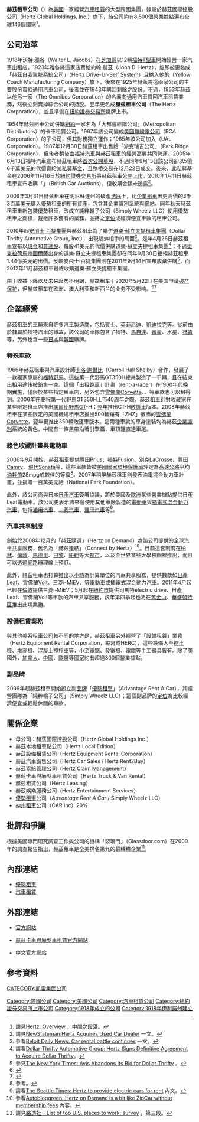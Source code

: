{{Infobox_Company
| company_name = 赫茲租車公司
| company_name_en = The Hertz Corporation
| company_logo = [[File:Hertz_Car_Rental_logo.svg|200px]]
| company_type = [[上市公司|上市公司]]
| traded_as = {{nyse|HTZZ}}
| foundation = 1918年
| founder = 約翰·赫茲（John D. Hertz）
| location = {{USA}}[[新澤西州|紐澤西州]]帕克瑞吉（Park Ridge）布拉大道225號
| key_people = [[董事長|董事長]]兼[[首席執行官|CEO]]：馬克·佛瑞索薩（Mark P. Frissora）<br>副總裁兼[[首席財務官|CFO]]：愛麗絲·道格拉斯（Elyse Douglas）
| company_slogan = 
| industry = [[汽車租賃|汽車租賃]]業
| products = [[汽車租賃|汽車租賃]]
| revenue = 1.67億[[美元|美元]]（2017年）
| operating_income = 747,524,000美元（2010年12月）
| net_income = -48,044,000美元（2010年12月）
| num_employees = 38,000人（2018年12月）
| parent = 赫茲國際控股公司（Hertz Global Holdings Inc.）
| homepage = {{url|https://www.hertz.com/}}
}}

'''赫茲租車公司'''（{{lang-en|The Hertz Corporation}}）為[[美國|美國]]一家經營[[汽車租賃|汽車租賃]]的大型跨國集團，隸屬於赫茲國際控股公司（Hertz Global Holdings, Inc.）旗下，該公司約有8,500個營業據點遍布全球146個[[國家|國家]]<ref>請見{{en}}[http://www.hertz.com/rentacar/abouthertz/index.jsp?targetPage=investorrelations.jsp Hertz: Overview] {{Wayback|url=http://www.hertz.com/rentacar/abouthertz/index.jsp?targetPage=investorrelations.jsp |date=20090624235550 }}，中間之段落。</ref>。

== 公司沿革 ==
1918年沃特·雅各（Walter L. Jacobs）在[[芝加哥|芝加哥]]以12輛[[福特T型車|福特T型車]]開始經營一家汽車出租店，1923年雅各將這家店賣給約翰·赫茲（John D. Hertz），旋即被更名成「赫茲自我駕駛系統公司」（Hertz Drive-Ur-Self System）且納入他的{{link-en|黃色客車製造公司|Yellow Coach Manufacturing Company}}（Yellow Coach Manufacturing Company）旗下。後來在1925年赫茲將這兩家公司的主要[[股票|股份]]賣給[[通用汽車公司|通用汽車公司]]，後者並在1943年購回剩餘之股份。不過，1953年赫茲以他另一家{{link-en|綜合公司|The Omnibus Corporation}}（The Omnibus Corporation）的名義向通用汽車買回汽車租賃業務，然後立刻賣掉綜合公司的持股。翌年更名成'''赫茲租車公司'''（The Hertz Corporation），並且準備在[[紐約證券交易所|紐約證券交易所]]掛牌上市。

1954年赫茲租車公司併購[[紐約|紐約]]一家名為「大都會經銷公司」（Metropolitan Distributors）的卡車租賃公司。1967年該公司變成[[RCA|美國無線電公司]]（RCA Corporation）的子公司，但其財務獨立運作；1985年該公司加入{{link-en|UAL公司|UAL Corporation}}（UAL Corporation）。1987年12月30日赫茲租車出售給「派克瑞吉公司」（Park Ridge Corporation），但後者稍後由[[福特汽車|福特汽車]]與赫茲租車的經營高層共同營運。2005年6月13日福特汽車宣布赫茲租車將[[首次公開募股|首次公開募股]]，不過同年9月13日該公司卻以5億6千萬[[美元|美元]]的代價賣給某[[私人股權投資|私募基金]]，且整樁交易在12月22日成交。後來，此私募基金在2006年11月16日於[[紐約證券交易所|紐約證券交易所]]將赫茲租車[[股票上市|公開上市]]。2010年1月11日赫茲租車宣布收購「{{link-en|英國汽車拍賣公司|British Car Auctions}}」（British Car Auctions），但收購金額未透露<ref>請見{{en}}[http://www.newstatesman.com/automotive/2010/01/car-dealer-bca-hertz-rental NewStateman:Hertz Acquires Used Car Dealer] {{Wayback|url=http://www.newstatesman.com/automotive/2010/01/car-dealer-bca-hertz-rental |date=20110605041731 }}一文。</ref>。

2009年3月31日赫茲租車在明尼蘇達州的破產[[法庭|法庭]]上，比[[企業租車|企業租車]]出更高價的3千3百萬[[美元|美元]]購入[[優勢租車|優勢租車]]的所有[[資產|資產]]，包含其[[企業識別|企業識別]]系統與[[網站|網站]]。同年秋天赫茲租車重新包裝優勢租車，改成立純粹輪子公司（Simply Wheelz LLC）使用優勢租車之商標，裁撤許多舊有的業務，並將之[[市場定位|定位]]成經濟便宜車款的租車公司。

2010年起[[安飛士·百捷集團|安飛士·百捷集團]]與赫茲租車為了購併[[道樂·蘇立夫提租車集團|道樂·蘇立夫提租車集團]]（Dollar Thrifty Automotive Group, Inc.），出現鷸蚌相爭的局面<ref>參看{{en}}[http://www.beloitdailynews.com/articles/2011/05/13/business/business_news/bus1003.txt Beloit Daily News: Car rental battle continues] {{Wayback|url=http://www.beloitdailynews.com/articles/2011/05/13/business/business_news/bus1003.txt |date=20180622111452 }}一文。</ref>。是年4月26日赫茲租車宣布以[[現金|現金]]和[[普通股|普通股]]、每股41美元的代價併購道樂·蘇立夫提租車集團<ref>請看{{en}}[http://www.dtag.com/phoenix.zhtml?c=71946&p=irol-newsArticle&ID=1417707&highlight= Dollar-Thrifty Automotive Group: Hertz Signs Definitive Agreement to Acquire Dollar Thrifty]{{dead link|date=2018年4月 |bot=InternetArchiveBot |fix-attempted=yes }}。</ref>；不過[[奧克拉荷馬州|奧克拉荷馬州]][[圖爾薩|圖爾薩]]出身的道樂·蘇立夫提租車集團卻在同年9月30日拒絕赫茲租車1.44億美元的出價。反觀安飛士·百捷集團則在2011年9月14日宣布放棄併購<ref>參見{{en}}[http://dealbook.nytimes.com/2011/09/14/avis-abandons-bid-for-dollar-thrifty/ The New York Times: Avis Abandons Its Bid for Dollar Thrifty] {{Wayback|url=http://dealbook.nytimes.com/2011/09/14/avis-abandons-bid-for-dollar-thrifty/ |date=20111013082734 }}。</ref>，而2012年11月赫茲租車最終收購道樂·蘇立夫提租車集團。

由于收益下降以及未来趋势不明朗，赫兹租车于2020年5月22日在美国申请[[破产保护|破产保护]]，但赫兹租车在欧洲、澳大利亚和新西兰的业务不受影响。<ref>{{Cite web|date=2020-05-22|title=Hertz files for bankruptcy|url=https://www.cnn.com/2020/05/22/business/hertz-bankruptcy/index.html|last=Business|first=Chris Isidore, CNN|website=CNN|access-date=2020-05-23|archive-url=https://web.archive.org/web/20200523052114/https://www.cnn.com/2020/05/22/business/hertz-bankruptcy/index.html|archive-date=2020-05-23|dead-url=no}}</ref><ref>{{cite news |last1=Chokshi |first1=Niraj |title=Hertz, Car Rental Pioneer, Files for Bankruptcy Protection |url=https://nl.nytimes.com/f/newsletter/DB2jJLv41hvpyKUniVvk4Q~~/AAAAAQA~/RgRgqwwmP0TtaHR0cDovL3d3dy5ueXRpbWVzLmNvbS8yMDIwLzA1LzIyL2J1c2luZXNzL2hlcnR6LWJhbmtydXB0Y3ktY29yb25hdmlydXMtY2FyLXJlbnRhbC5odG1sP2NhbXBhaWduX2lkPTYwJmVtYz1lZGl0X25hXzIwMjAwNTIyJmluc3RhbmNlX2lkPTAmbmw9YnJlYWtpbmctbmV3cyZyZWY9Y3RhJnJlZ2lfaWQ9NzI5OTU0Mzkmc2VnbWVudF9pZD0yODkyNyZ1c2VyX2lkPTU3OWFlMjNjZmNiZDc1YzlhYWM4N2NiNTcxY2MyMDFjVwNueXRCCgAcJofIXmRqdqFSGm1pdHppX2h1bXBocmV5QG91dGxvb2suY29tWAQAAAAA |accessdate=2020-05-23 |work=The New York Times |date=2020-05-22}}</ref>

== 企業經營 ==
赫茲租車的車輛來自許多汽車製造商，包括[[梅賽德斯-賓士|賓士]]、[[英菲尼迪|英菲尼迪]]、[[凱迪拉克|凱迪拉克]]等。從前由於隸屬於福特汽車的緣故，該公司的車隊包含了福特、[[馬自達|馬自達]]、[[富豪汽車|富豪]]、水星、[[林肯汽車|林肯]]等，另外也含一些[[日本|日本]]與[[韓國|韓國]]廠牌。

=== 特殊車款 ===
1966年赫茲租車與汽車設計師[[卡洛·謝爾比|卡洛·謝爾比]]（Carroll Hall Shelby）合作，發展了一款獨家專屬的[[福特野馬|福特野馬]]。這些第一代野馬GT350H總共製造了一千輛，且在結束出租用途後被銷售一空。這個「出租跑車」計畫（rent-a-racer）在1960年代晚期實施，僅限於某些指定租車店，另外包含[[雪佛蘭Corvette|雪佛蘭Corvette]]、{{link-en|捷豹E型|Jaguar E-Type|捷豹XK-E}}、{{link-en|AMC AMX|AMC AMX}}等車款也可以租得到。2006年在慶祝第一代野馬GT350H上市40周年之際，赫茲租車針對收藏家在某些限定租車店推出[[謝爾比野馬|謝爾比野馬]]GT-H；翌年推出GT-H[[敞篷車|敞篷車]]版本。2008年赫茲租車在某些限定的美國機場租車店推出500輛鑲有「ZHZ」徽飾的[[雪佛兰科尔维特|雪佛蘭Corvette]]，翌年更推出350輛敞篷車版本。這兩種車款的車身塗裝均為赫茲[[企業識別|企業識別]]系統的黃色，中間有一條黑帶沿著引擎蓋、車頂篷直達車尾。

=== 綠色收藏計畫與電動車 ===
2006年9月開始，赫茲租車提供[[豐田普銳斯|豐田Prius]]、福特Fusion、[[别克君越|別克LaCrosse]]、[[豐田凱美瑞|豐田Camry]]、[[現代索納塔|現代Sonata]]等，這些車款皆被[[美國國家環境保護局|美國國家環境保護局]]評定為[[高速公路|高速公路]]平均[[汽車燃油經濟性|油耗值]]28mpg或較佳的等級<ref>參考{{cite book|url=http://books.google.com/books?id=7qiGSc4Zb28C&pg=PA19&dq=Hertz+Green+collection |page=頁19 |title=Rethink, Reinvent, Reposition: 12 Strategies to Renew Your Business and Boost Your Bottom Line |first=Leo |last= Hopf |first2=William|last2=Welter |publisher=Adams Media出版 |year=2010年 |isbn= 9781605500249 |accessdate=2011年10月14日 }}。</ref>。2007年稍早赫茲租車則發表油電混合動力車計畫，並捐贈一百萬美元給{{link-en|國家公園基金會|National Park Foundation}}（National Park Foundation）。

此外，該公司尚與日本[[日產汽車|日產汽車]]簽署協議，將於美國及[[歐洲|歐洲]]某些營業據點提供日產Leaf電動車。該公司更表示將來會使用其他車廠製造的[[電動車|電動車]]與[[插電式混合動力汽車|插電式混合動力汽車]]，包括[[通用汽車公司|通用汽車]]、[[三菱汽車|三菱汽車]]、[[豐田汽車|豐田汽車]]等<ref>請看{{en}}[http://seattletimes.nwsource.com/html/businesstechnology/2012956528_apushertzelectricvehicles.html The Seattle Times: Hertz to provide electric cars for rent] {{Wayback|url=http://seattletimes.nwsource.com/html/businesstechnology/2012956528_apushertzelectricvehicles.html |date=20110629045934 }}內文。</ref>。

=== 汽車共享制度 ===
創始於2008年12月的「赫茲隨選」（Hertz on Demand）為該公司提供的全球[[汽車共享|汽車共享]]服務，舊名為「赫茲連結」（Connect by Hertz）<ref>參看{{en}}[http://green.autoblog.com/2011/07/20/hertz-on-demand-zipcar-without-membership-fees/ Autobloggreen: Hertz on Demand is a bit like ZipCar without membership fees] {{Wayback|url=http://green.autoblog.com/2011/07/20/hertz-on-demand-zipcar-without-membership-fees/ |date=20111228221621 }}內容。</ref>。目前這套制度在[[柏林|柏林]]、[[倫敦|倫敦]]、[[馬德里|馬德里]]、[[巴黎|巴黎]]、[[紐約|紐約]]等大[[都市|都市]]，以及全世界某些大學校園裡推出，而且可以透過[[互聯網|網路]]辦理線上預訂。

此外，赫茲租車也打算推出以[[小時|小時]]為計算單位的汽車共享服務，提供數款如[[日产聆风|日產Leaf]]、[[雪佛蘭伏特|雪佛蘭Volt]]、[[三菱i-MiEV|三菱i-MiEV]]、{{link-en|司馬特electric drive|Smart electric drive}}等[[電動車|電動車]]或[[插電式混合動力汽車|插電式混合動力汽車]]。2011年4月起已經在[[倫敦|倫敦]]提供三菱i-MiEV；5月起在[[紐約市|紐約市]]提供司馬特electric drive、日產Leaf、雪佛蘭Volt等車款的汽車共享服務，該年第四季起也將在[[舊金山|舊金山]]、[[華盛頓哥倫比亞特區|華盛頓特區]]推出此項業務。

=== 設備租賃業務 ===
與其他美系租車公司較不同的地方是，赫茲租車另外經營了「設備租賃」業務（Hertz Equipment Rental Corporation，縮寫成HERC），這些設備大至[[挖土機|挖土機]]、[[叉車|堆高機]]、[[混凝土攪拌車|混凝土攪拌車]]等，小至[[電鋸|電鋸]]、[[發電機|發電機]]、電鑽等手工器具皆有。除了美國外，[[加拿大|加拿大]]、[[中國|中國]]、[[歐洲聯盟|歐盟]]等[[國家|國家]]約有超過300個營業據點。

=== 副品牌 ===
{{main|優勢租車}}
2009年起赫茲租車開始設立副[[品牌|品牌]]「[[優勢租車|優勢租車]]」（Advantage Rent A Car），其經營團隊為「純粹輪子公司」（Simply Wheelz LLC）；這個副品牌的[[市場定位|定位]]為比較經濟便宜或輕鬆休閒的車款。

== 關係企業 ==
* 母公司：赫茲國際控股公司（Hertz Global Holdings Inc.）
* 赫茲本地租車點公司（Hertz Local Edition）
* 赫茲設備租賃公司（Hertz Equipment Rental Corporation）
* 赫茲汽車銷售公司（Hertz Car Sales / Hertz Rent2Buy）
* 赫茲索賠管理公司（Hertz Claim Management）
* 赫茲卡車與廂型車租賃公司（Hertz Truck & Van Rental）
* 赫茲租賃公司（Hertz Leasing）
* 赫茲娛樂服務公司（Hertz Entertainment Services）
* [[優勢租車|優勢租車]]公司（''Advantage Rent A Car'' / Simply Wheelz LLC）
* [[神州租車|神州租車]]公司（CAR Inc）20%

== 批評和爭議 ==
根據美國專門研究調查工作與公司的機構「玻璃門」（Glassdoor.com）在2009年的調查報告指出，赫茲租車是全美排名第九的最糟糕企業<ref>請見{{en}}[http://www.reuters.com/article/2009/12/16/us-workplace-bestcompanies-list-idUSTRE5BF0MV20091216?pageNumber=4 路透社：List of top U.S. places to work: survey] {{Wayback|url=http://www.reuters.com/article/2009/12/16/us-workplace-bestcompanies-list-idUSTRE5BF0MV20091216?pageNumber=4 |date=20110225221742 }}，第三段。</ref>。

== 內部連結 ==
* [[優勢租車|優勢租車]]
* [[汽車租賃|汽車租賃]]

== 外部連結 ==
{{commonscat|Hertz Corporation}}
* {{en}}[https://www.hertz.com/ 官方網站]{{Wayback|url=https://www.hertz.com/ |date=20210517153635 }}
* {{en}}[http://www.hertztrucks.com/ 赫茲卡車與廂型車租賃官方網站]{{Wayback|url=http://www.hertztrucks.com/ |date=20110305110856 }}
* [http://zh.hertz.com/ 中文官方網站]{{Wayback|url=http://zh.hertz.com/ |date=20130810215407 }}

== 參考資料 ==
{{reflist|2}}

{{Vehicle rental brands}}
{{凯雷集团}}
{{Authority control}}
[[Category:跨國公司|Category:跨國公司]]
[[Category:美國公司|Category:美國公司]]
[[Category:汽車租賃公司|Category:汽車租賃公司]]
[[CATEGORY:凯雷集团公司|CATEGORY:凯雷集团公司]]
[[Category:紐約證券交易所上市公司|Category:紐約證券交易所上市公司]]
[[Category:1918年成立的公司|Category:1918年成立的公司]]
[[Category:1918年伊利諾州建立|Category:1918年伊利諾州建立]]